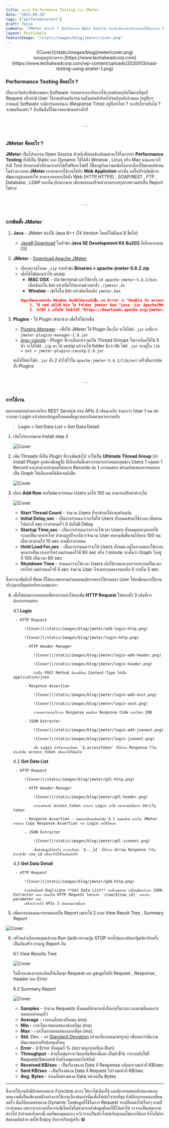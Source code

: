```yaml
---
title: ลองทำ Performance Testing ด้วย JMeter 
date: "2023-09-20"
tags: ["performancetest"]
draft: false
summary: "JMeter คืออะไร ? เป็นโปรแกรม Open Source ตัวหนึ่งที่ค่อนข้างนิยมนำมาใช้ในการทำ Performance Testing ทั้งที่เป็น Static และ Dynamic ใช้ได้ทั้ง Window , Linux หรือ Mac แน่นอนว่าก็ยังมี Tool อีกหลายตัวที่สามารถทำได้ทั้งฟรีและไม่ฟรี"
layout: PostSimple
featureImage: "/static/images/blog/jmeter/cover.png"
---
```


<center>![Cover](/static/images/blog/jmeter/cover.png)</center>
<center className="text-xs">
  ขอบคุณรูปภาพจาก
  [https://www.techaheadcorp.com](https://www.techaheadcorp.com/wp-content/uploads/2020/03/load-testing-using-jmeter-1.png)
</center>


### Performance Testing คืออะไร ?

เป็นการวัดประสิทธิภาพของ Software ว่าสามารถรองรับการใช้งานพร้อมๆกันได้มากที่สุดกี่ Request หรือถ้ามี User ใช้งานพร้อมกันจำนวนตั้งแต่หลักร้อยไปจนถึงหลักล้านคน (อยู่ที่เรากำหนด)
Software จะมีการตอบสนอง (Response Time) อยู่ที่เท่าไหร่ ? รองรับไหวหรือไม่ ? จะล่มหรือเปล่า ? ซึ่งเป็นสิ่งที่ไม่ควรมองข้ามอย่างยิ่ง!!

<br/>
<center>. . .</center>
<br/>

### JMeter คืออะไร ?

**JMeter** เป็นโปรแกรม Open Source ตัวหนึ่งที่ค่อนข้างนิยมนำมาใช้ในการทำ **Performance Testing** ทั้งที่เป็น Static และ Dynamic 
ใช้ได้ทั้ง Window , Linux หรือ Mac แน่นอนว่าก็ยังมี Tool อีกหลายตัวที่สามารถทำได้ทั้งฟรีและไม่ฟรี
ก็ขึ้นอยู่กับความถนัดในการเลือกใช้ของแต่ล่ะคน ในช่วงแรกเลย **JMeter** เองสามารถใช้งานได้กับ **Web Appliction** เท่านั้น แต่ในปัจจุบันมีการพัฒนาอยู่ตลอดทำให้
สามารถทดสอบได้ทั้ง Web (HTTP,HTTPS) , SOAP/REST , FTP , Database , LDAP และอื่นๆอีกมากมาย เมื่อทดสอบเสร็จแล้วสามารถสรุปภาพรวมทำเป็น Report ได้ด้วย

<br/>
<center>. . .</center>
<br/>

### การติดตั้ง JMeter

1. **Java** - JMeter ต้องใช้ Java 8++ (ใช้ Version ไหนก็ได้ตั้งแต่ 8 ขึ้นไป) 
    - [Java8 Download](https://www.oracle.com/java/technologies/javase/javase8-archive-downloads.html) 
    ในหัวข้อ **Java SE Development Kit 8u202** ก็เลือกเอาตาม OS

2. **JMeter** - [Download Apache JMeter](https://jmeter.apache.org/download_jmeter.cgi) 
    - เลือกดาวน์โหลด `.zip` จากหัวข้อ **Binaries > apache-jmeter-5.6.2.zip**
    - เมื่อได้ไฟล์มาแล้วให้ unzip 
        - **MAC OSX** - เปิด terminal แล้วใช้คำสั่ง `cd apache-jmeter-5.6.2/bin` เมื่อเข้ามาใน bin แล้วเปิดโปรแกรมด้วยคำสั่ง `./jmeter.sh`
        - **Window** - เข้าไปใน bin แล้วดับเบิ้ลคลิก `jmeter.bat`
        ```json
        ปัญหาที่ชอบเจอสำหรับ Window คือเปิดโปรแกรมไม่ขึ้น เจอ Error ว่า "Unable to access jarfile ApacheJMeter.jar" ให้ลองแก้ไขดังนี้
            1. ใช้ cmd เข้าไปที่ bin ใน folder jmeter พิมพ์ "java -jar ApacheJMeter.jar"
            2. ถ้าวิธีที่ 1 แก้ไม่ได้ ให้เข้าไปที่ "https://downloads.apache.org/jmeter/binaries/" แล้วโหลด "apache-jmeter-5.5.zip" มาใช้แทน
        ```
3. **Plugins** - ใช้ Plugin เข้ามาช่วย เพื่อให้ใช้ง่ายขึ้น
    - [Plugins Manager](https://jmeter-plugins.org/install/Install/)  - เพื่อให้ JMeter ใช้ Plugin อื่นๆได้ จะได้ไฟล์ `.jar` มาชื่อว่า `jmeter-plugins-manager-1.9.jar`
    - [jpgc-casutg](https://jmeter-plugins.org/?search=jpgc-casutg) - Plugin ที่เราเลือกจะรวมเป็น Thread Groups ให้เราเลือกใช้ได้ 5 ตัว จะได้ไฟล์ `.zip` มา
    ให้ unzip แล้วจะได้ folder ชือว่า lib ไฟล์ `.jar` จะอยู่ใน `lib > ext > jmeter-plugins-casutg-2.9.jar`
    
    ต่อไปให้นำไฟล์ `.jar` ทั้ง 2 ตัวไปไว้ใน `apache-jmeter-5.6.2/lib/ext` เสร็จสิ้นการติดตั้ง Plugins

<br/>
<center>. . .</center>
<br/>

### การใช้งาน

ผมจะทดสอบด้วยการเรียก REST Service ผ่าน APIs 3 เส้นนะครับ
จำลองว่า User 1 คน เข้าระบบมา Login แล้วค้นหาข้อมูลทั้งหมดเพื่อดูรายละเอียดตามรายการครับ

> **Login > Get Data List > Get Data Detail**

1. เปิดโปรแกรมตาม Install step 2

    ![Cover](/static/images/blog/jmeter/start.png)

2. เพิ่ม Threads ที่เป็น Plugin ที่เราเพิ่มเข้าไป จะใช้เป็น **Ultimate Thread Group** (ถ้า Install Plugin ถูกต้องมีเมนูนี้) 
ที่เลือกอันนี้เพราะสามารถกำหนดกลุ่มของ Users 1 กลุ่มต่อ 1 Record และสามารถกำหนดได้หลาย Records ต่อ 1 การทดสอบ 
พร้อมกับแสดงการทดสอบเป็น Graph ให้เห็นภาพได้ชัดเจนยิ่งขึ้น

    ![Cover](/static/images/blog/jmeter/add.png)

3. เลือก **Add Row** ค่าเริ่มต้นจะกำหนด Users มาให้ 100 คน สามารถปรับค่าต่างๆได้ 

    ![Cover](/static/images/blog/jmeter/add-row.png)
    - **Start Thread Count** - จำนวน Users ที่จะเข้ามาใช้งานพร้อมกัน
    - **Initial Delay,sec** - เป็นการกำหนดว่าจะเริ่มให้ Users ทั้งหมดเข้ามาใช้ระบบ เมื่อผ่านไปแล้วกี่ sec เรากำหนดไว้ 0 คือไม่มี Delay
    - **Startup Time,sec** - เป็นการกำหนดว่าเราจะให้เวลา Users ทั้งหมดค่อยๆทยอยใช้ระบบเป็นเวลาเท่าไหร่ 
    ถ้าตามรูปก็จะเห็นว่าจำนวน User ค่อยๆเพิ่มขึ้นจนไปครบ 100 คนเมื่อเวลาผ่านไป 10 sec ตามที่เรากำหนด
    - **Hold Load For,sec** - เป็นการกำหนดว่าจะให้ Users ทั้งหมด อยู่ในระบบและใช้ระบบของเราเป็นเวลาเท่าไหร่ ผมกำหนดไว้ที่ 60 sec หรือ 1 minute 
    จะเห็นว่า Graph วิ่งอยู่ที่ 100 เป็นเวลา 60 sec
    - **Shutdown Time** - กำหนดว่าจะให้เวลา Users เลิกใช้งานและออกจากระบบเป็นเวลาเท่าไหร่ ผมกำหนดไว้ที่ 5 sec จำนวน User ก็จะค่อยๆลดลงจนเหลือ 0 ภายใน 5 sec

ซึ่งเราจะเพิ่มอีกกี่ Row ก็ได้และพยายามกำหนดพฤติกรรมการใช้งานของ User ให้เหมือนการใช้งานจริงๆมากที่สุดสำหรับระบบของเรา

4. เมื่อได้แผนการทดสอบที่ต้องการแล้วให้มาเพิ่ม **HTTP Request** ให้ครบทั้ง 3 เส้นที่เราต้องการทดสอบ

    4.1 **Login** 

        - HTTP Request

            ![Cover](/static/images/blog/jmeter/add-login-http.png)

            ![Cover](/static/images/blog/jmeter/login-http.png)

            - HTTP Header Manager 

                ![Cover](/static/images/blog/jmeter/login-add-header.png)

                ![Cover](/static/images/blog/jmeter/login-header.png)

                ถ้าเป็น POST Method ต้องเปลี่ยน Content-Type ให้เป็น application/json

            - Response Assertion

                ![Cover](/static/images/blog/jmeter/login-add-asst.png)

                ![Cover](/static/images/blog/jmeter/login-asst.png)

                เราคาดหวังค่าอะไรจาก Response ผมเลือก Response Code และใส่ค่า 200

            - JSON Extractor

                ![Cover](/static/images/blog/jmeter/login-add-jsonext.png)

                ![Cover](/static/images/blog/jmeter/login-jsonext.png)

                เมื่อ Login สำเร็จเราจะเก็บค่า `$.accessToken` ที่ได้จาก Response ไว้ในตัวแปรชื่อ access_token เพื่อเอาไปใช้ต่อไป

    4.2 **Get Data List**

        - HTTP Request

            ![Cover](/static/images/blog/jmeter/gdl-http.png)

            - HTTP Header Manager 

                ![Cover](/static/images/blog/jmeter/gdl-header.png)

                เราเอาตัวแปร access_token จากการ Login มาใช้ เพราะเส้นนี้มีการ Verify token

            - Response Assertion - ผมทำเหมือนเดิมกับข้อ 4.1 ผมขอข้าม และใน JMeter สามารถ Copy Response Assertion จาก Login มาใช้ได้เลย

            - JSON Extractor

                ![Cover](/static/images/blog/jmeter/gdl-jsonext.png)

                เมื่อดึงข้อมูลได้สำเร็จ เราจะเก็บค่า `$.._id` ที่ได้จาก Array Response ไว้ในตัวแปรชื่อ cow_id เพื่อเอาไปใช้ในเส้นต่อไป
            
    4.3 **Get Data Detail**

        - HTTP Request

            ![Cover](/static/images/blog/jmeter/gdd-http.png)

            ส่วนอันนี้ผมก็ Duplicate **Get Data List** มาทั้งหมดเลย เปลี่ยนชื่อแล้วลบ JSON Extractor ออก กับแก้ไข HTTP Request ใส่ตัวแปร `/cow/${cow_id}` และลบ parameter ออก
            เสร็จแล้วจะได้ APIs 3 เส้นตามภาพนี้เลย

5. เพิ่มการแสดงผลการทดสอบเป็น Report ผมจะใช้ 2 แบบ View Result Tree , Summary Report 

![Cover](/static/images/blog/jmeter/add-report.png)

6. เสร็จแล้วเลือกบนสุดแล้วกด Run ปุ่มเขียวรอจนปุ่ม STOP หายไปและกลับมาปุ่มเขียวอีกครั้งเป็นอันเสร็จ เรามาดู Report กัน

    6.1 View Results Tree 

    ![Cover](/static/images/blog/jmeter/vrt.png)

    ในนี้จะแสดงรายละเอียดให้เห็นทุก Request เลย ดูข้อมูลได้ทั้ง  Request , Response , Header และ Error 

    6.2 Summary Report 

    ![Cover](/static/images/blog/jmeter/s.png)

    - **Samples** - จำนวน Requests ทั้งหมดที่สามารถยิงได้ภายในระยะเวลาตามที่แผนการทดสอบกำหนดไว้
    - **Average** - เวลาเฉลี่ยของทั้งหมด (ms)
    - **Min** - เวลาในการตอบสนองน้อยที่สุด (ms)
    - **Max** - เวลาในการตอบสนองมากที่สุด (ms)
    - **Std.** Dev. - ค่า [Standard Deviation](https://greedisgoods.com/%E0%B8%84%E0%B9%88%E0%B8%B2-sd-%E0%B8%84%E0%B8%B7%E0%B8%AD-%E0%B8%84%E0%B9%88%E0%B8%B2%E0%B9%80%E0%B8%9A%E0%B8%B5%E0%B9%88%E0%B8%A2%E0%B8%87%E0%B9%80%E0%B8%9A%E0%B8%99%E0%B8%A1%E0%B8%B2%E0%B8%95/) 
    (ส่วนเบี่ยงเบนมาตรฐาน) เพื่อบอกว่ามีความผันผวนมากหรือน้อยแค่ไหน
    - **Error** - มี Error ทั้งหมดกี่ % (นับรวมทุกรอบที่กด Run)
    - **Throughput** - ส่วนใหญ่แล้วจะวัดผลกันที่ตรงนี้เลย เป็นตัวชี้วัด ว่าระบบรับได้กี่ Request/Second ยิ่งตัวเลขมากเท่าไหร่ยิ่งดี
    - **Received KB/sec** - เป็นเรื่องขนาด Data ที่ Response กลับมารวมแล้วกี่ KB/sec
    - **Sent KB/sec** - เป็นเรื่องขนาด Data ที่ Request ไปรวมแล้วกี่ KB/sec
    - **Avg. Bytes** - ค่าเฉลี่ยของขนาด Data หน่วยเป็น Bytes

---

ซึ่งการใช้งานยังมีอีกหลากหลาย Function มากๆ ให้เราได้เลือกใช้ และมีการทดสอบอีกหลายแบบ บทความนี้เป็นเพียงแค่ตัวอย่างการใช้งานเบื้องต้นเท่านั้นเพื่อให้เข้าใจง่ายที่สุด 
ยังมีอีกการทดสอบที่ผมสนใจ นั่นก็คือทดสอบแบบ Dynamic โดยข้อมูลที่ใช้ในการ Request จะเปลี่ยนค่าไปเรื่อยๆ ตามที่เรากำหนด เพราะบางระบบก็อาจจะมีเงื่อนไขไม่สามารถส่งข้อมูลที่เคยใช่้ไปแล้วได้
อาจจะเป็นบทความต่อๆไป ถ้าอ่านมาถึงตรงนี้ ผมก็ขอบคุณมากๆ หวังว่าจะเป็นประโยชน์กับทุกคนไม่มากก็น้อย ยังไงก็ฝากติดตามกันด้วย ขอให้ Enjoy กับการเรียนรู้ครับ 😁
